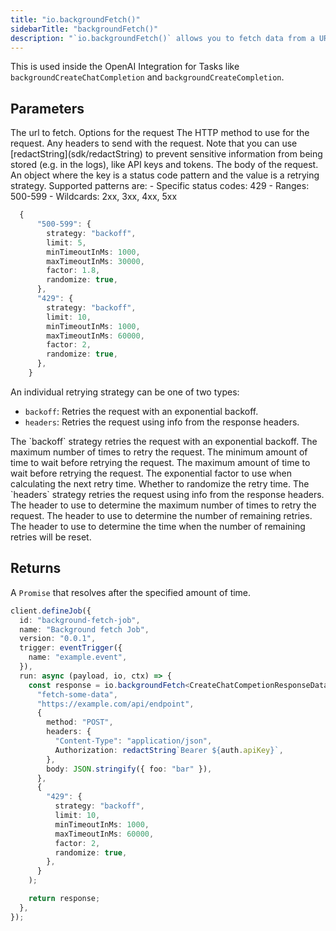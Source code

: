 ```yaml
---
title: "io.backgroundFetch()"
sidebarTitle: "backgroundFetch()"
description: "`io.backgroundFetch()` allows you to fetch data from a URL that can take longer that the serverless timeout. The actual `fetch` request is performed on the Trigger.dev platform, and the response is sent back to you. An example use case is fetching data from a slow API, like some AI endpoints."
---
```


This is used inside the OpenAI Integration for Tasks like `backgroundCreateChatCompletion` and `backgroundCreateCompletion`.

## Parameters

<Snippet file="stable-key-param.mdx" />
<ResponseField name="url" type="string" required>
  The url to fetch.
</ResponseField>
<ResponseField name="options" type="object">
  Options for the request

<Expandable title="options" defaultOpen>
  <ResponseField name="method" type="string">
    The HTTP method to use for the request.
  </ResponseField>
  <ResponseField name="headers" type="object">
    Any headers to send with the request. Note that you can use [redactString](sdk/redactString) to
    prevent sensitive information from being stored (e.g. in the logs), like API keys and tokens.
  </ResponseField>
  <ResponseField name="body" type="string | ArrayBuffer">
    The body of the request.
  </ResponseField>
</Expandable>

<ResponseField name="retry options" type="object">
  An object where the key is a status code pattern and the value is a retrying strategy. Supported patterns are:
  - Specific status codes: 429
  - Ranges: 500-599
  - Wildcards: 2xx, 3xx, 4xx, 5xx

```ts
  {
      "500-599": {
        strategy: "backoff",
        limit: 5,
        minTimeoutInMs: 1000,
        maxTimeoutInMs: 30000,
        factor: 1.8,
        randomize: true,
      },
      "429": {
        strategy: "backoff",
        limit: 10,
        minTimeoutInMs: 1000,
        maxTimeoutInMs: 60000,
        factor: 2,
        randomize: true,
      },
    }
```

An individual retrying strategy can be one of two types:

- `backoff`: Retries the request with an exponential backoff.
- `headers`: Retries the request using info from the response headers.

<Expandable title="backoff strategy">
  <ResponseField name="type" type="backoff" required>
    The `backoff` strategy retries the request with an exponential backoff.
  </ResponseField>
  <ResponseField name="limit" type="number">
    The maximum number of times to retry the request.
  </ResponseField>
  <ResponseField name="minTimeoutInMs" type="number">
    The minimum amount of time to wait before retrying the request.
  </ResponseField>
  <ResponseField name="maxTimeoutInMs" type="number">
    The maximum amount of time to wait before retrying the request.
  </ResponseField>
  <ResponseField name="factor" type="number">
    The exponential factor to use when calculating the next retry time.
  </ResponseField>
  <ResponseField name="randomize" type="boolean">
    Whether to randomize the retry time.
  </ResponseField>
</Expandable>

<Expandable title="headers strategy">
  <ResponseField name="type" type="headers" required>
    The `headers` strategy retries the request using info from the response headers.
  </ResponseField>
  <ResponseField name="limitHeader" type="string">
    The header to use to determine the maximum number of times to retry the request.
  </ResponseField>
  <ResponseField name="remainingHeader" type="string">
    The header to use to determine the number of remaining retries.
  </ResponseField>
  <ResponseField name="resetHeader" type="string">
    The header to use to determine the time when the number of remaining retries will be reset.
  </ResponseField>
</Expandable>

</ResponseField>

</ResponseField>

## Returns

A `Promise` that resolves after the specified amount of time.

<RequestExample>

```typescript backgroundFetch example
client.defineJob({
  id: "background-fetch-job",
  name: "Background fetch Job",
  version: "0.0.1",
  trigger: eventTrigger({
    name: "example.event",
  }),
  run: async (payload, io, ctx) => {
    const response = io.backgroundFetch<CreateChatCompetionResponseData>(
      "fetch-some-data",
      "https://example.com/api/endpoint",
      {
        method: "POST",
        headers: {
          "Content-Type": "application/json",
          Authorization: redactString`Bearer ${auth.apiKey}`,
        },
        body: JSON.stringify({ foo: "bar" }),
      },
      {
        "429": {
          strategy: "backoff",
          limit: 10,
          minTimeoutInMs: 1000,
          maxTimeoutInMs: 60000,
          factor: 2,
          randomize: true,
        },
      }
    );

    return response;
  },
});
```

</RequestExample>
